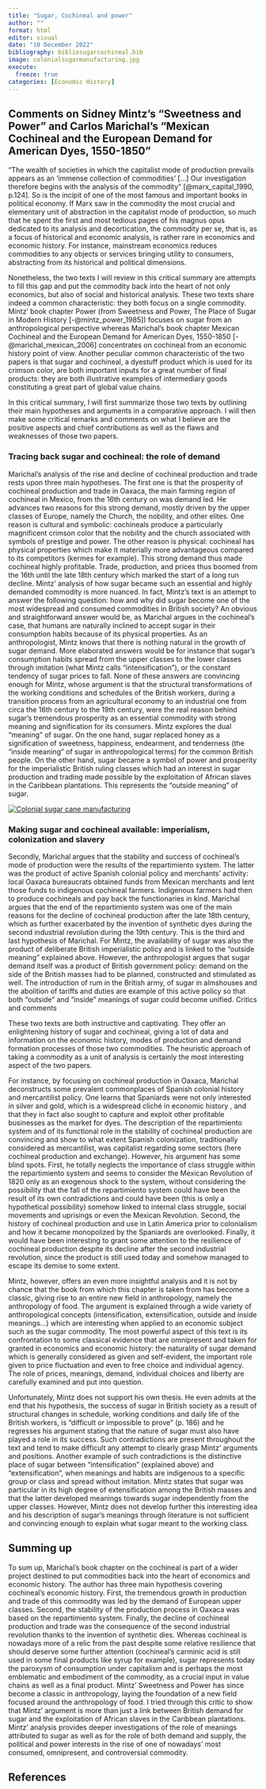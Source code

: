 ```yaml
---
title: "Sugar, Cochineal and power"
author: ""
format: html
editor: visual
date: "10 December 2022"
bibliography: bibliosugarcochineal.bib
image: colonialsugarmanufacturing.jpg
execute: 
  freeze: true
categories: [Economic History]
---
```


## Comments on Sidney Mintz's "Sweetness and Power" and Carlos Marichal's "Mexican Cochineal and the European Demand for American Dyes, 1550-1850"

"The wealth of societies in which the capitalist mode of production prevails appears as an 'immense collection of commodities' \[...\] Our investigation therefore begins with the analysis of the commodity" [@marx_capital_1990, p.124]. So is the incipit of one of the most famous and important books in political economy. If Marx saw in the commodity the most crucial and elementary unit of abstraction in the capitalist mode of production, so much that he spent the first and most tedious pages of his magnus opus dedicated to its analysis and decortication, the commodity per se, that is, as a focus of historical and economic analysis, is rather rare in economics and economic history. For instance, mainstream economics reduces commodities to any objects or services bringing utility to consumers, abstracting from its historical and political dimensions.

Nonetheless, the two texts I will review in this critical summary are attempts to fill this gap and put the commodity back into the heart of not only economics, but also of social and historical analysis. These two texts share indeed a common characteristic: they both focus on a single commodity. Mintz' book chapter Power (from Sweetness and Power, The Place of Sugar in Modern History [-@mintz_power_1985]) focuses on sugar from an anthropological perspective whereas Marichal's book chapter Mexican Cochineal and the European Demand for American Dyes, 1550-1850 [-@marichal_mexican_2006] concentrates on cochineal from an economic history point of view. Another peculiar common characteristic of the two papers is that sugar and cochineal, a dyestuff product which is used for its crimson color, are both important inputs for a great number of final products: they are both illustrative examples of intermediary goods constituting a great part of global value chains.

In this critical summary, I will first summarize those two texts by outlining their main hypotheses and arguments in a comparative approach. I will then make some critical remarks and comments on what I believe are the positive aspects and chief contributions as well as the flaws and weaknesses of those two papers.

### Tracing back sugar and cochineal: the role of demand

Marichal's analysis of the rise and decline of cochineal production and trade rests upon three main hypotheses. The first one is that the prosperity of cochineal production and trade in Oaxaca, the main farming region of cochineal in Mexico, from the 16th century on was demand led. He advances two reasons for this strong demand, mostly driven by the upper classes of Europe, namely the Church, the nobility, and other elites. One reason is cultural and symbolic: cochineals produce a particularly magnificent crimson color that the nobility and the church associated with symbols of prestige and power. The other reason is physical: cochineal has physical properties which make it materially more advantageous compared to its competitors (kermes for example). This strong demand thus made cochineal highly profitable. Trade, production, and prices thus boomed from the 16th until the late 18th century which marked the start of a long run decline. Mintz' analysis of how sugar became such an essential and highly demanded commodity is more nuanced. In fact, Mintz's text is an attempt to answer the following question: how and why did sugar become one of the most widespread and consumed commodities in British society? An obvious and straightforward answer would be, as Marichal argues in the cochineal's case, that humans are naturally inclined to accept sugar in their consumption habits because of its physical properties. As an anthropologist, Mintz knows that there is nothing natural in the growth of sugar demand. More elaborated answers would be for instance that sugar's consumption habits spread from the upper classes to the lower classes through imitation (what Mintz calls "intensification"), or the constant tendency of sugar prices to fall. None of these answers are convincing enough for Mintz, whose argument is that the structural transformations of the working conditions and schedules of the British workers, during a transition process from an agricultural economy to an industrial one from circa the 16th century to the 19th century, were the real reason behind sugar's tremendous prosperity as an essential commodity with strong meaning and signification for its consumers. Mintz explores the dual "meaning" of sugar. On the one hand, sugar replaced honey as a signification of sweetness, happiness, endearment, and tenderness (the "inside meaning" of sugar in anthropological terms) for the common British people. On the other hand, sugar became a symbol of power and prosperity for the imperialistic British ruling classes which had an interest in sugar production and trading made possible by the exploitation of African slaves in the Caribbean plantations. This represents the "outside meaning" of sugar.

[![Colonial sugar cane manufacturing](colonialsugarmanufacturing.jpg){fig-align="center"}](https://www.worldhistory.org/article/1795/life-on-a-colonial-sugar-plantation/)

### Making sugar and cochineal available: imperialism, colonization and slavery

Secondly, Marichal argues that the stability and success of cochineal's mode of production were the results of the repartimiento system. The latter was the product of active Spanish colonial policy and merchants' activity: local Oaxaca bureaucrats obtained funds from Mexican merchants and lent those funds to indigenous cochineal farmers. Indigenous farmers had then to produce cochineals and pay back the functionaries in kind. Marichal argues that the end of the repartimiento system was one of the main reasons for the decline of cochineal production after the late 18th century, which as further exacerbated by the invention of synthetic dyes during the second industrial revolution during the 19th century. This is the third and last hypothesis of Marichal. For Mintz, the availability of sugar was also the product of deliberate British imperialistic policy and is linked to the "outside meaning" explained above. However, the anthropologist argues that sugar demand itself was a product of British government policy: demand on the side of the British masses had to be planned, constructed and stimulated as well. The introduction of rum in the British army, of sugar in almshouses and the abolition of tariffs and duties are example of this active policy so that both "outside" and "inside" meanings of sugar could become unified. Critics and comments

These two texts are both instructive and captivating. They offer an enlightening history of sugar and cochineal, giving a lot of data and information on the economic history, modes of production and demand formation processes of those two commodities. The heuristic approach of taking a commodity as a unit of analysis is certainly the most interesting aspect of the two papers.

For instance, by focusing on cochineal production in Oaxaca, Marichal deconstructs some prevalent commonplaces of Spanish colonial history and mercantilist policy. One learns that Spaniards were not only interested in silver and gold, which is a widespread cliché in economic history , and that they in fact also sought to capture and exploit other profitable businesses as the market for dyes. The description of the repartimiento system and of its functional role in the stability of cochineal production are convincing and show to what extent Spanish colonization, traditionally considered as mercantilist, was capitalist regarding some sectors (here cochineal production and exchange). However, his argument has some blind spots. First, he totally neglects the importance of class struggle within the repartimiento system and seems to consider the Mexican Revolution of 1820 only as an exogenous shock to the system, without considering the possibility that the fall of the repartimiento system could have been the result of its own contradictions and could have been (this is only a hypothetical possibility) somehow linked to internal class struggle, social movements and uprisings or even the Mexican Revolution. Second, the history of cochineal production and use in Latin America prior to colonialism and how it became monopolized by the Spaniards are overlooked. Finally, it would have been interesting to grant some attention to the resilience of cochineal production despite its decline after the second industrial revolution, since the product is still used today and somehow managed to escape its demise to some extent.

Mintz, however, offers an even more insightful analysis and it is not by chance that the book from which this chapter is taken from has become a classic, giving rise to an entire new field in anthropology, namely the anthropology of food. The argument is explained through a wide variety of anthropological concepts (intensification, extensification, outside and inside meanings...) which are interesting when applied to an economic subject such as the sugar commodity. The most powerful aspect of this text is its confrontation to some classical evidence that are omnipresent and taken for granted in economics and economic history: the naturality of sugar demand which is generally considered as given and self-evident, the important role given to price fluctuation and even to free choice and individual agency. The role of prices, meanings, demand, individual choices and liberty are carefully examined and put into question.

Unfortunately, Mintz does not support his own thesis. He even admits at the end that his hypothesis, the success of sugar in British society as a result of structural changes in schedule, working conditions and daily life of the British workers, is "difficult or impossible to prove" (p. 186) and he regresses his argument stating that the nature of sugar must also have played a role in its success. Such contradictions are present throughout the text and tend to make difficult any attempt to clearly grasp Mintz' arguments and positions. Another example of such contradictions is the distinctive place of sugar between "intensification" (explained above) and "extensification", when meanings and habits are indigenous to a specific group or class and spread without imitation. Mintz states that sugar was particular in its high degree of extensification among the British masses and that the latter developed meanings towards sugar independently from the upper classes. However, Mintz does not develop further this interesting idea and his description of sugar's meanings through literature is not sufficient and convincing enough to explain what sugar meant to the working class.

## Summing up

To sum up, Marichal's book chapter on the cochineal is part of a wider project destined to put commodities back into the heart of economics and economic history. The author has three main hypothesis covering cochineal's economic history. First, the tremendous growth in production and trade of this commodity was led by the demand of European upper classes. Second, the stability of the production process in Oaxaca was based on the repartimiento system. Finally, the decline of cochineal production and trade was the consequence of the second industrial revolution thanks to the invention of synthetic dies. Whereas cochineal is nowadays more of a relic from the past despite some relative resilience that should deserve some further attention (cochineal's carminic acid is still used in some final products like syrup for example), sugar represents today the paroxysm of consumption under capitalism and is perhaps the most emblematic and embodiment of the commodity, as a crucial input in value chains as well as a final product. Mintz' Sweetness and Power has since become a classic in anthropology, laying the foundation of a new field focused around the anthropology of food. I tried through this critic to show that Mintz' argument is more than just a link between British demand for sugar and the exploitation of African slaves in the Caribbean plantations. Mintz' analysis provides deeper investigations of the role of meanings attributed to sugar as well as for the role of both demand and supply, the political and power interests in the rise of one of nowadays' most consumed, omnipresent, and controversial commodity.

## References
